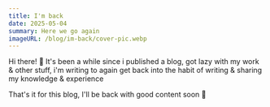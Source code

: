 ```yaml
---
title: I'm back
date: 2025-05-04
summary: Here we go again
imageURL: /blog/im-back/cover-pic.webp
---
```


Hi there! 👋 It's been a while since i published a blog, got lazy with my work & other stuff, i'm writing to again get back into the habit of writing & sharing my knowledge & experience

That's it for this blog, I'll be back with good content soon 👋
